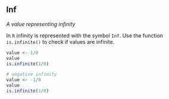 ## Inf

<dfn>A value representing infinity</dfn>

In `R` infinity is represented with the symbol `Inf`. Use the function `is.infinite()` to check if values are infinite.

```r
value <- 1/0
value
is.infinite(1/0)
```


```r
# negative infinity
value <- -1/0
value
is.infinite(1/0)
```


